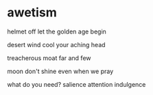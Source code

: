 # awetism

helmet off
let the golden age begin

desert wind
cool your aching head

treacherous moat
far and few

moon don't shine
even when we pray

what do you need?
salience
attention
indulgence


